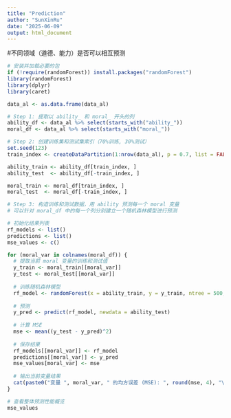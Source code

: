 ```yaml
---
title: "Prediction"
author: "SunXinRu"
date: "2025-06-09"
output: html_document
---
```

#不同领域（道德、能力）是否可以相互预测
```r
# 安装并加载必要的包
if (!require(randomForest)) install.packages("randomForest")
library(randomForest)
library(dplyr)
library(caret)

data_al <- as.data.frame(data_al)

# Step 1: 提取以 ability_ 和 moral_ 开头的列
ability_df <- data_al %>% select(starts_with("ability_"))
moral_df <- data_al %>% select(starts_with("moral_"))

# Step 2: 创建训练集和测试集索引（70%训练, 30%测试）
set.seed(123)
train_index <- createDataPartition(1:nrow(data_al), p = 0.7, list = FALSE)

ability_train <- ability_df[train_index, ]
ability_test  <- ability_df[-train_index, ]

moral_train <- moral_df[train_index, ]
moral_test  <- moral_df[-train_index, ]

# Step 3: 构造训练和测试数据，用 ability 预测每一个 moral 变量
# 可以针对 moral_df 中的每一个列分别建立一个随机森林模型进行预测

# 初始化结果列表
rf_models <- list()
predictions <- list()
mse_values <- c()

for (moral_var in colnames(moral_df)) {
  # 提取当前 moral 变量的训练和测试值
  y_train <- moral_train[[moral_var]]
  y_test <- moral_test[[moral_var]]
  
  # 训练随机森林模型
  rf_model <- randomForest(x = ability_train, y = y_train, ntree = 500, importance = TRUE)
  
  # 预测
  y_pred <- predict(rf_model, newdata = ability_test)
  
  # 计算 MSE
  mse <- mean((y_test - y_pred)^2)
  
  # 保存结果
  rf_models[[moral_var]] <- rf_model
  predictions[[moral_var]] <- y_pred
  mse_values[moral_var] <- mse
  
  # 输出当前变量结果
  cat(paste0("变量 ", moral_var, " 的均方误差 (MSE): ", round(mse, 4), "\n"))
}

# 查看整体预测性能概览
mse_values

```

